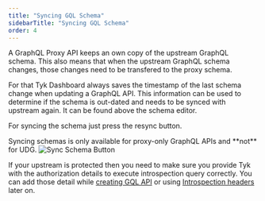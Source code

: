 ```yaml
---
title: "Syncing GQL Schema"
sidebarTitle: "Syncing GQL Schema"
order: 4
---
```


A GraphQL Proxy API keeps an own copy of the upstream GraphQL schema. This also means that when the upstream GraphQL schema changes, those changes need to be transfered to the proxy schema.

For that Tyk Dashboard always saves the timestamp of the last schema change when updating a GraphQL API. This information can be used to determine if the schema is out-dated and needs to be synced with upstream again. It can be found above the schema editor.

For syncing the schema just press the resync button.


<Note>
Syncing schemas is only available for proxy-only GraphQL APIs and **not** for UDG.
</Note>


 <img src="/img/dashboard/graphql/schema_sync.png" alt="Sync Schema Button" />

 If your upstream is protected then you need to make sure you provide Tyk with the authorization details to execute introspection query correctly. You can add those detail while [creating GQL API](/5.5/graphql/introspection#introspection-for-protected-upstreams) or using [Introspection headers](/5.5/graphql/gql-headers#introspection-headers) later on.